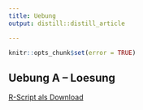 ```yaml
---
title: Uebung
output: distill::distill_article

---
```


```r
knitr::opts_chunk$set(error = TRUE)
```
## Uebung A -- Loesung

[R-Script als Download](22_RaumAn2/RFiles/Uebung_A.R)

```
```
